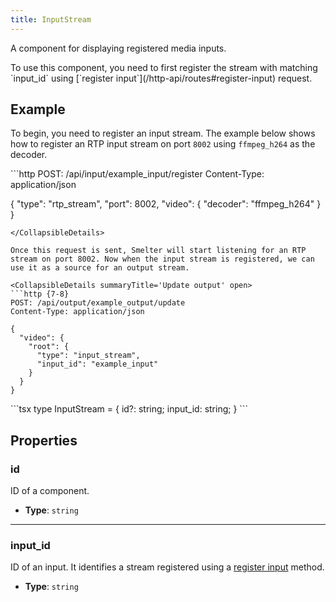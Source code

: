 ```yaml
---
title: InputStream
---
```


A component for displaying registered media inputs.

<Aside> To use this component, you need to first register the stream with matching `input_id` using [`register input`](/http-api/routes#register-input) request. </Aside>

## Example

To begin, you need to register an input stream. The example below shows how to register an RTP input stream on port `8002` using `ffmpeg_h264` as the decoder.

<CollapsibleDetails summaryTitle='Register RTP input' open>
```http
POST: /api/input/example_input/register
Content-Type: application/json

{
  "type": "rtp_stream",
  "port": 8002,
  "video": {
    "decoder": "ffmpeg_h264"
  }
}
```
</CollapsibleDetails>

Once this request is sent, Smelter will start listening for an RTP stream on port 8002. Now when the input stream is registered, we can use it as a source for an output stream.

<CollapsibleDetails summaryTitle='Update output' open>
```http {7-8}
POST: /api/output/example_output/update
Content-Type: application/json

{
  "video": {
    "root": {
      "type": "input_stream",
      "input_id": "example_input"
    }
  }
}
```
</CollapsibleDetails>


<CollapsibleDetails summaryTitle='Type definitions'>
```tsx
type InputStream = {
  id?: string;
  input_id: string;
}
```
</CollapsibleDetails>

## Properties

### id
ID of a component.

- **Type**: `string`

---

### input_id
ID of an input. It identifies a stream registered using a [register input](/http-api/routes#register-input) method.

- **Type**: `string`
